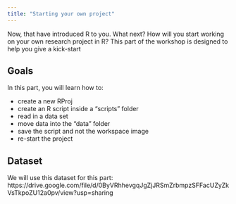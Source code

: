 ```yaml
---
title: "Starting your own project"
---
```


Now, that have introduced R to you. What next? How will you start working on your own research project in R? This part of the workshop is designed to help you give a kick-start 


## Goals

In this part, you will learn how to:

 - create a new RProj
 - create an R script inside a "scripts" folder
 - read in a data set
 - move data into the "data" folder
 - save the script and not the workspace image
 - re-start the project


## Dataset

We will use this dataset for this part: https://drive.google.com/file/d/0ByVRhhevgqJgZjJRSmZrbmpzSFFacUZyZkVsTkpoZU12a0pv/view?usp=sharing

